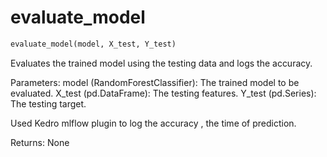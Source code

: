 # evaluate_model { #srinivasan_ai_839.evaluate_model }

```python
evaluate_model(model, X_test, Y_test)
```

Evaluates the trained model using the testing data and logs the accuracy.

Parameters:
model (RandomForestClassifier): The trained model to be evaluated.
X_test (pd.DataFrame): The testing features.
Y_test (pd.Series): The testing target.

Used Kedro mlflow plugin to log the accuracy , the time of prediction.

Returns:
None